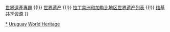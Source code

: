{{Navbox
|name  = 乌拉圭世界遗产
|title = {{flag|Uruguay}}[[世界遗产]]
|state = autocollapse
|image = {{location map+ |Uruguay |caption= |places=
<!-- 文化遺產 /-->
             {{location map~ |Uruguay |label=747 |position=right |link=科洛尼亚-德尔萨克拉门托 |mark=Blue 0080ff pog.svg 
                |lat_deg=34 |lat_min=28 |lat_sec=4 |lat_dir=S
                |lon_deg=57 |lon_min=51 |lon_sec=12 |lon_dir=W
             }}
 {{location map~ |Uruguay |label=1464 |position=right |link=弗賴本托斯 |mark=Blue 0080ff pog.svg 
                |lat_deg=33 |lat_min=7 |lat_sec=4 |lat_dir=S
                |lon_deg=58 |lon_min=19 |lon_sec=54 |lon_dir=W
             }}
         }}

|basestyle  = background:#D1E5F2;
|titlestyle = background-color: #B5D8EF
|belowstyle = font-size:85%;

|group1 = 文化遺產
|list1  = <div>
{{nowrap|{{colortext|747|c=blue}}：[[科洛尼亚-德尔萨克拉门托|萨克拉门托]]移民镇的历史区}}
{{nowrap|{{colortext|1464|c=blue}}：[[弗賴本托斯]]文化工业景观}}
</div>

|below = [[Portal:世界遗产|世界遺產主題首頁]] {{!}} [[WikiProject:世界遗产|世界遺產專題]] {{!}} [[世界遗产]] {{!}} [[拉丁美洲和加勒比地区世界遗产列表]] {{!}} [[:Commons:Category:World Heritage Sites in Uruguay|维基共享资源]]
}}<noinclude>
{{collapsible option}}
[[Category:乌拉圭世界遗产|*]]
[[Category:拉丁美洲和加勒比地區世界遺產模板|Uruguay]]
[[Category:烏拉圭模板|World Heritage]]
</noinclude>
